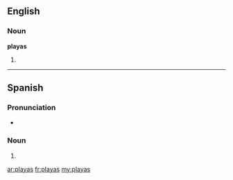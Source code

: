 ==English==

===Noun===
'''playas'''

# {{plural of|[[playa]]}}

----

==Spanish==

===Pronunciation===
* {{IPA|/ˈplajas/|lang=es|nocat=1}}

===Noun===
{{head|es|noun form|g=f|g2=p}}

# {{plural of|playa|lang=es|nocat=1}}

[[ar:playas]]
[[fr:playas]]
[[my:playas]]